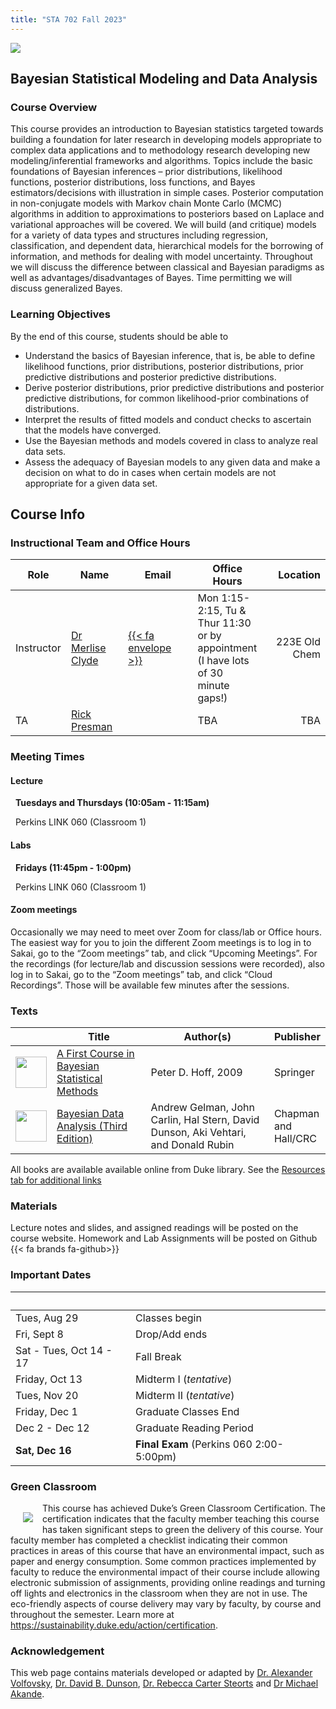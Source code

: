 ```yaml
---
title: "STA 702 Fall 2023"
---
```

![](img/Bayes_Theorem.jpg){fig-alt="Photo of Neon Sign with Bayes Theorem."}

## Bayesian Statistical Modeling and Data Analysis

### Course Overview
This course provides an introduction to Bayesian statistics targeted towards building a foundation for later research in developing models appropriate to complex data applications and to methodology research developing new modeling/inferential frameworks and algorithms.  Topics include the basic foundations of Bayesian inferences – prior distributions, likelihood functions, posterior  distributions, loss functions, and Bayes estimators/decisions with illustration in simple cases.  Posterior computation in non-conjugate models with Markov chain Monte Carlo (MCMC) algorithms in addition to approximations to posteriors based on Laplace and variational approaches will be covered.  We will build (and critique) models for a variety of data types and structures including regression, classification, and dependent data,  hierarchical models for the borrowing of information, and methods for dealing with model uncertainty. Throughout we will discuss the difference between classical and Bayesian  paradigms as well as advantages/disadvantages of Bayes. Time permitting we will discuss generalized Bayes. 



### Learning Objectives

By the end of this course, students should be able to

-  Understand the basics of Bayesian inference, that is, be able to define likelihood functions, prior distributions, posterior distributions, prior predictive distributions and posterior predictive distributions.
- Derive posterior distributions, prior predictive distributions and posterior predictive distributions, for common likelihood-prior combinations of distributions.
- Interpret the results of fitted models and conduct checks to ascertain that the models have converged.
- Use the Bayesian methods and models covered in class to analyze real data sets.
- Assess the adequacy of Bayesian models to any given data and make a decision on what to do in cases when certain models are not appropriate for a given data set.




## Course Info

### Instructional Team and Office Hours 

Role              | Name |  Email         |  Office Hours  | Location     
-----------|-------------|----------------|----------------|-------------:
Instructor | [Dr Merlise Clyde](https://www2.stat.duke.edu/~clyde) | [{{< fa envelope >}} ](mailto:clyde@duke.edu)  | Mon 1:15- 2:15, Tu & Thur 11:30 <br> or by appointment (I have lots of 30 minute gaps!) <br /> | 223E Old Chem |  
TA               | [Rick Presman](https://scholars.duke.edu/person/srick.presman) | <a href="mailto:rick.presman@duke.edu" title="email"><i class="fa fa-envelope"></i></a> | TBA | TBA



### Meeting Times

#### Lecture

<font color="#6CA0DC"><i class="fas fa-calendar-alt fa-lg"></i></font> &nbsp; **Tuesdays and Thursdays (10:05am - 11:15am)**

<font color="#6CA0DC"><i class="fas fa-university fa-lg"></i></font> &nbsp; Perkins LINK 060 (Classroom 1)</font>


#### Labs


<font color="#6CA0DC"><i class="fas fa-calendar-alt fa-lg"></i></font> &nbsp; **Fridays (11:45pm - 1:00pm)**

<font color="#6CA0DC"><i class="fas fa-university fa-lg"></i></font> &nbsp; Perkins LINK 060 (Classroom 1)





#### Zoom meetings

Occasionally we may need to meet over Zoom for class/lab or Office hours.
The easiest way for you to join the different Zoom meetings is to log in to Sakai, go to the "Zoom meetings" tab, and click "Upcoming Meetings". For the recordings (for lecture/lab and discussion sessions were recorded), also log in to Sakai, go to the "Zoom meetings" tab, and click "Cloud Recordings". Those will be available few minutes after the sessions.




### Texts

&nbsp;| Title | Author(s) | Publisher   
--|-------------|------------------|----
<img style="float: left;" src="img/hoff.jpg" width="50" /> | [A First Course in Bayesian Statistical Methods](https://find.library.duke.edu/catalog/DUKE004968562) | Peter D. Hoff, 2009 | Springer 
<img style="float: left;" src="img/BDA.jpg" width="50" />  | [Bayesian Data Analysis (Third Edition)](https://find.library.duke.edu/catalog/DUKE006588051?utm_campaign=bento&utm_content=bento_result_link&utm_source=library.duke.edu&utm_medium=referral) | Andrew Gelman, John Carlin, Hal Stern, David Dunson, Aki Vehtari, and Donald Rubin | Chapman and Hall/CRC

All books are available available online from Duke library.  See the [Resources tab for additional links](/resources/)

### Materials

Lecture notes and slides, and assigned readings will be posted on the course website.  Homework and Lab Assignments will be posted on Github {{< fa brands fa-github>}}

### Important Dates

&nbsp;| &nbsp;
-----------|---------------------------------
Tues, Aug 29| Classes begin
Fri, Sept 8 | Drop/Add ends
Sat - Tues, Oct 14 - 17	| Fall Break
Friday, Oct 13 | Midterm I  (*tentative*)
Tues, Nov 20 | Midterm II (*tentative*)
Friday, Dec 1 | Graduate Classes End
Dec 2 - Dec 12 | Graduate Reading Period
**Sat, Dec 16** | **Final Exam** (Perkins 060 2:00-5:00pm)



### Green Classroom

<img style="float: left; padding: 15px 15px 10px 20px;" src="/img/DukeGreenClassroomCertification-Logo.png" > 
This course has achieved Duke’s Green Classroom Certification. The certification indicates that the faculty member teaching this course has taken significant steps to green the delivery of this course. Your faculty member has completed a checklist indicating their common practices in areas of this course that have an environmental impact, such as paper and energy consumption. Some common practices implemented by faculty to reduce the environmental impact of their course include allowing electronic submission of assignments, providing online readings and turning off lights and electronics in the classroom when they are not in use. The eco-friendly aspects of course delivery may vary by faculty, by course and throughout the semester. Learn more at [https://sustainability.duke.edu/action/certification](https://sustainability.duke.edu/action/certification).

### Acknowledgement

This web page contains materials developed or adapted by 
[Dr. Alexander Volfovsky](https://scholars.duke.edu/person/alexander.volfovsky), 
[Dr. David B. Dunson](https://scholars.duke.edu/person/dunson), [Dr. Rebecca Carter Steorts](https://scholars.duke.edu/person/beka) and 
[Dr Michael Akande](https://scholars.duke.edu/person/olanrewaju.akande).

